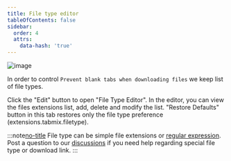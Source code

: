 ```yaml
---
title: File type editor
tableOfContents: false
sidebar:
  order: 4
  attrs:
    data-hash: 'true'
---
```



<Image class="help-img" src={fileTypeEditorImage} alt="image" />

In order to control `Prevent blank tabs when downloading files` we keep list of file types.

Click the "Edit" button to open "File Type Editor". In the editor, you can view the files extensions
list, add, delete and modify the list. "Restore Defaults" button in this tab restores only the file
type preference (extensions.tabmix.filetype).

:::note[no-title]
File type can be simple file extensions or
[regular expression](http://en.wikipedia.org/wiki/Regular_expression). <br /> Post a question to our
[discussions](https://github.com/onemen/TabMixPlus/discussions) if you need help regarding special
file type or download link.
:::

[no-title]: #
